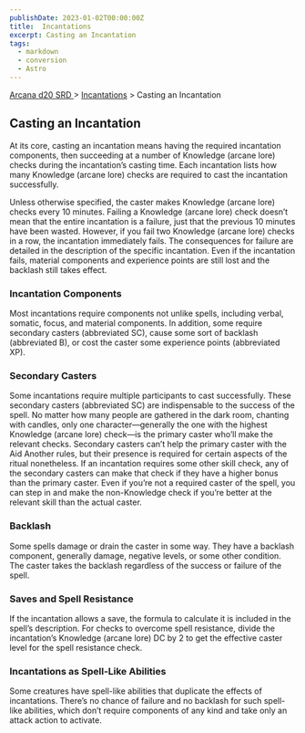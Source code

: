 ```yaml
---
publishDate: 2023-01-02T00:00:00Z
title:  Incantations
excerpt: Casting an Incantation
tags:
  - markdown
  - conversion
  - Astro
---
```


[ Arcana d20 SRD ](/#arcanaD20) > [ Incantations](arcana-d20-srd-incantations-index) > Casting an Incantation

##  Casting an Incantation

At its core, casting an incantation means having the required incantation
components, then succeeding at a number of Knowledge (arcane lore) checks
during the incantation’s casting time. Each incantation lists how many
Knowledge (arcane lore) checks are required to cast the incantation
successfully.

Unless otherwise specified, the caster makes Knowledge (arcane lore) checks
every 10 minutes. Failing a Knowledge (arcane lore) check doesn’t mean that
the entire incantation is a failure, just that the previous 10 minutes have
been wasted. However, if you fail two Knowledge (arcane lore) checks in a row,
the incantation immediately fails. The consequences for failure are detailed
in the description of the specific incantation. Even if the incantation fails,
material components and experience points are still lost and the backlash
still takes effect.

###  Incantation Components

Most incantations require components not unlike spells, including verbal,
somatic, focus, and material components. In addition, some require secondary
casters (abbreviated SC), cause some sort of backlash (abbreviated B), or cost
the caster some experience points (abbreviated XP).

###  Secondary Casters

Some incantations require multiple participants to cast successfully. These
secondary casters (abbreviated SC) are indispensable to the success of the
spell. No matter how many people are gathered in the dark room, chanting with
candles, only one character—generally the one with the highest Knowledge
(arcane lore) check—is the primary caster who’ll make the relevant checks.
Secondary casters can’t help the primary caster with the Aid Another rules,
but their presence is required for certain aspects of the ritual nonetheless.
If an incantation requires some other skill check, any of the secondary
casters can make that check if they have a higher bonus than the primary
caster. Even if you’re not a required caster of the spell, you can step in and
make the non-Knowledge check if you’re better at the relevant skill than the
actual caster.

###  Backlash

Some spells damage or drain the caster in some way. They have a backlash
component, generally damage, negative levels, or some other condition. The
caster takes the backlash regardless of the success or failure of the spell.

###  Saves and Spell Resistance

If the incantation allows a save, the formula to calculate it is included in
the spell’s description. For checks to overcome spell resistance, divide the
incantation’s Knowledge (arcane lore) DC by 2 to get the effective caster
level for the spell resistance check.

###  Incantations as Spell-Like Abilities

Some creatures have spell-like abilities that duplicate the effects of
incantations. There’s no chance of failure and no backlash for such spell-like
abilities, which don’t require components of any kind and take only an attack
action to activate.

